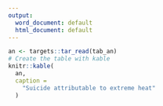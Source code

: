 ```yaml
---
output:
  word_document: default
  html_document: default
---
```

```r
an <- targets::tar_read(tab_an)
# Create the table with kable
knitr::kable(
  an, 
  caption = 
    "Suicide attributable to extreme heat"
  )
```

